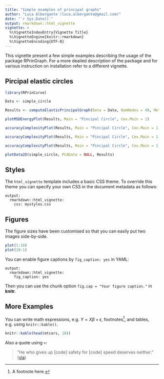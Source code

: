 ```yaml
---
title: "Simple examples of principal graphs"
author: "Luca Albergante (luca.albergante@gmail.com)"
date: "`r Sys.Date()`"
output: rmarkdown::html_vignette
vignette: >
  %\VignetteIndexEntry{Vignette Title}
  %\VignetteEngine{knitr::rmarkdown}
  %\VignetteEncoding{UTF-8}
---
```


This vignette present a few simple examples describing the usage of the package RPrinGraph. For a more deailed description of the package and for various instruction on installation refer to a different vignette.

## Pircipal elastic circles

```r
library(RPrinCurve)

Data <- simple_circle

Results <- computeElasticPrincipalGraph(Data = Data, NumNodes = 40, Method = 'CircleConfiguration')

```


```r
plotMSDEnergyPlot(Results, Main = "Pincipal Circle", Cex.Main = 1)
```

```r
accuracyComplexityPlot(Results, Main = "Pincipal Circle", Cex.Main = 1, Mode = 5)
```

```r
accuracyComplexityPlot(Results, Main = "Pincipal Circle", Cex.Main = 1, Xlims = c(.9, 1))
```

```r
accuracyComplexityPlot(Results, Main = "Pincipal Circle", Cex.Main = 1, Xlims = c(.97, .98))
```


```r
plotData2D(simple_circle, PCAData = NULL, Results)
```




## Styles

The `html_vignette` template includes a basic CSS theme. To override this theme you can specify your own CSS in the document metadata as follows:

    output: 
      rmarkdown::html_vignette:
        css: mystyles.css

## Figures

The figure sizes have been customised so that you can easily put two images side-by-side. 

```r
plot(1:10)
plot(10:1)
```

You can enable figure captions by `fig_caption: yes` in YAML:

    output:
      rmarkdown::html_vignette:
        fig_caption: yes

Then you can use the chunk option `fig.cap = "Your figure caption."` in **knitr**.

## More Examples

You can write math expressions, e.g. $Y = X\beta + \epsilon$, footnotes^[A footnote here.], and tables, e.g. using `knitr::kable()`.

```r
knitr::kable(head(mtcars, 10))
```

Also a quote using `>`:

> "He who gives up [code] safety for [code] speed deserves neither."
([via](https://twitter.com/hadleywickham/status/504368538874703872))
